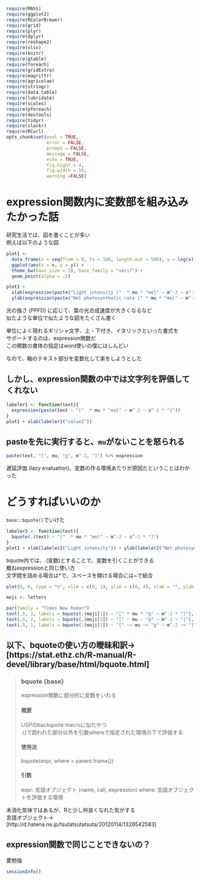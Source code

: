 ```r
require(MASS)
require(ggplot2)
require(RColorBrewer) 
require(grid)
require(plyr)
require(dplyr)
require(reshape2)
require(xlsx)
require(knitr)
require(gtable)
require(foreach)
require(gridExtra)
require(magrittr)
require(agricolae)
require(stringr)
require(data.table)
require(lubridate)
require(scales)
require(pforeach)
require(devtools)
require(tidyr)
require(slackr)
require(RCurl)
opts_chunk$set(eval = TRUE,
               error = FALSE,
               prompt = FALSE,
               message = FALSE,
               echo = TRUE,
               fig.hight = 4,
               fig.width = 10,
               warning =FALSE)
```
# expression関数内に変数部を組み込みたかった話  

研究生活では、図を書くことが多い  
例えば以下のような図  

```r
plot1 <-
  data_frame(x = seq(from = 0, to = 100, length.out = 500), y = log(x) + rnorm(500, 0, 0.1)) %>%
  ggplot(aes(x = x, y = y)) +
  theme_bw(base_size = 20, base_family = "serif") +
  geom_point(alpha = .5)

plot1 +
  xlab(expression(paste("Light intensity ["  * mu * "mol" ~ m^-2 ~ s^-1 * "]"))) +
  ylab(expression(paste("Net photosynthetic rate [" * mu * "mol" ~ m^-2 ~ s^-1 * "]")))
```
  
光の強さ (PPFD) に応じて、葉の光合成速度が大きくなるなど  
似たような単位で似たような図をたくさん書く  

単位によく現れるギリシャ文字、上・下付き、イタリックといった書式を  
サポートするのは、expression関数だ  
この関数の書体の指定はword使いの僕にはしんどい  

なので、軸のテキスト部分を変数化して楽をしようとした   


## しかし、expression関数の中では文字列を評価してくれない
```r
labeler1 <- function(text){
  expression(paste(text ~ "["  * mu * "mol" ~ m^-2 ~ s^-1 * "]"))
}
plot1 + xlab(labeler1("value2"))
```

## pasteを先に実行すると、`mu`がないことを怒られる  
```r
paste(text, "[", mu, "g", m^-2, "]") %>% expression
```

遅延評価 (lazy evaluation)、変数の作る環境あたりが原因だということはわかった  

# どうすればいいのか  
`base::bquote()`でいけた
```r
labeler2 <- function(text){
  bquote(.(text) ~ "["  * mu * "mol" ~ m^-2 ~ s^-1 * "]")
}
plot1 + xlab(labeler2("Light intensity")) + ylab(labeler2("Net photosynthetic rate"))   
```


bquote内では、.(変数)とすることで、変数を引くことができる  
概ねexpressionと同じ使い方  
文字間を詰める場合は*で、スペースを開ける場合には~で結合  
```r
plot(0, 0, type = "n", xlim = c(0, 1), ylim = c(0, 4), xlab = "", ylab = "")

moji <- letters

par(family = "Times New Roman")
text(.5, 3, labels = bquote(.(moji[1]) ~ "[" * mu * "g" ~ m^-2 * "]"), cex = 2)
text(.5, 2, labels = bquote(.(moji[2]) ~ "[" ~ mu ~ "g" ~ m^-2 ~ "]"), cex = 2)
text(.5, 1, labels = bquote(.(moji[3]) ~ "[" ~~ mu ~~ "g" ~ m^-2 ~~ "]"), cex = 2)
```

## 以下、bquoteの使い方の曖昧和訳→ [https://stat.ethz.ch/R-manual/R-devel/library/base/html/bquote.html]
> ### bquote {base}  
> expression関数に部分的に変数をいれる  
> 
> #### 概要
> LISPのbackquote macroに似たやつ  
> .()で囲われた部分以外を引数whereで指定された環境の下で評価する    
> 
> #### 使用法
> bquote(expr, where = parent.frame())
> 
> #### 引数
> expr: 言語オブジェクト (name, call, expression)
> where: 言語オブジェクトを評価する環境


未消化気味ではあるが、Rと少し仲良くなれた気がする  
言語オブジェクト→ 
  [http://d.hatena.ne.jp/tsutatsutatsuta/20120114/1326542583]


## expression関数で同じことできないの？
要勉強


```r
sessionInfo()
```
